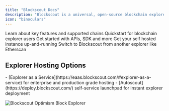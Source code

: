 ```yaml
---
title: "Blockscout Docs"
description: "Blockscout is a universal, open-source blockchain explorer for inspecting, analyzing, and interacting with EVM-based chains. Blockscout supports over 1000 L1, L2 and L3 EVM-based chains, optimistic rollups, and ZK rollups. "
icon: "binoculars"
---
```


<CardGroup cols={3}>
  <Card title="New to Blockscout?" icon="sparkles" href="get-started/new-to-blockscout">
    Learn about key features and supported chains
  </Card>
  <Card title="Using an Explorer" icon="searchengin" href="get-started/using-an-explorer">
    Quickstart for blockchain explorer users
  </Card>
  <Card title="Data and APIs" icon="database" href="get-started/integrating-data">
    Get started with APIs, SDK and more
  </Card>
  <Card title="Running Blockscout" icon="person-running" href="get-started/running-blockscout">
    Get your self hosted instance up-and-running
  </Card>
  <Card title="Migration Guide" icon="bird" href="get-started/migration-guide">
    Switch to Blockscout from another explorer like Etherscan
  </Card>
</CardGroup>

## Explorer Hosting Options

<Tip>
  - [Explorer as a Service](https://eaas.blockscout.com/#explorer-as-a-service) for enterprise and production grade hosting
  - [Autoscout](https://deploy.blockscout.com/) self-service launchpad for instant explorer deployment
</Tip>

![Blockscout Optimism Block Explorer](/images/729e3f81-image.jpeg)